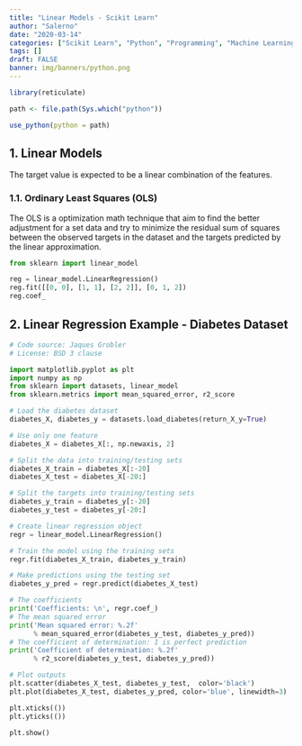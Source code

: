 ```yaml
---
title: "Linear Models - Scikit Learn"
author: "Salerno"
date: "2020-03-14"
categories: ["Scikit Learn", "Python", "Programming", "Machine Learning"]
tags: []
draft: FALSE
banner: img/banners/python.png
---
```


```r
library(reticulate)

path <- file.path(Sys.which("python"))

use_python(python = path)

```

## 1. Linear Models

The target value is expected to be a linear combination of the features.

### 1.1. Ordinary Least Squares (OLS)

The OLS is a optimization math technique that aim to find the better adjustment for a set data and try to minimize the residual sum of squares between the observed targets in the dataset and the targets predicted by the linear approximation.

```python

from sklearn import linear_model

reg = linear_model.LinearRegression()
reg.fit([[0, 0], [1, 1], [2, 2]], [0, 1, 2])
reg.coef_


```

## 2. Linear Regression Example - Diabetes Dataset

```python

# Code source: Jaques Grobler
# License: BSD 3 clause

import matplotlib.pyplot as plt
import numpy as np
from sklearn import datasets, linear_model
from sklearn.metrics import mean_squared_error, r2_score

# Load the diabetes dataset
diabetes_X, diabetes_y = datasets.load_diabetes(return_X_y=True)

# Use only one feature
diabetes_X = diabetes_X[:, np.newaxis, 2]

# Split the data into training/testing sets
diabetes_X_train = diabetes_X[:-20]
diabetes_X_test = diabetes_X[-20:]

# Split the targets into training/testing sets
diabetes_y_train = diabetes_y[:-20]
diabetes_y_test = diabetes_y[-20:]

# Create linear regression object
regr = linear_model.LinearRegression()

# Train the model using the training sets
regr.fit(diabetes_X_train, diabetes_y_train)

# Make predictions using the testing set
diabetes_y_pred = regr.predict(diabetes_X_test)

# The coefficients
print('Coefficients: \n', regr.coef_)
# The mean squared error
print('Mean squared error: %.2f'
      % mean_squared_error(diabetes_y_test, diabetes_y_pred))
# The coefficient of determination: 1 is perfect prediction
print('Coefficient of determination: %.2f'
      % r2_score(diabetes_y_test, diabetes_y_pred))

# Plot outputs
plt.scatter(diabetes_X_test, diabetes_y_test,  color='black')
plt.plot(diabetes_X_test, diabetes_y_pred, color='blue', linewidth=3)

plt.xticks(())
plt.yticks(())

plt.show()

```

